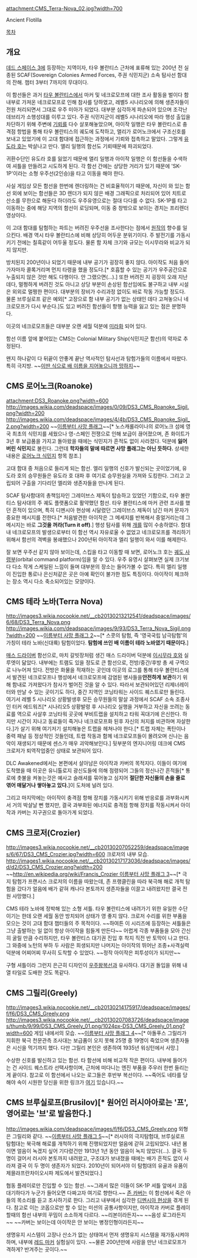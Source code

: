 attachment:CMS_Terra-Nova_02.jpg?width=700

Ancient Flotilla

[[목차]]
== 개요 ==
[[데드 스페이스 3]]에 등장하는 지역이자, 타우 볼란티스 근처에 표류해 있는 200년 전 실종된 SCAF(Sovereign Colonies Armed Forces, 주권 식민지군) 소속 탐사선 함대의 잔해. 챕터 3부터 7까지의 무대이다.

이 함선들은 과거 [[타우 볼란티스]]에서 마커 및 네크로모프에 대한 조사 활동을 벌이다 함 내부로 가져온 네크로모프로 인해 참사를 당하였고, 레벨5 시나리오에 의해 생존자들이 전원 처리되면서 그대로 우주 미아가 되었다. 대부분 심각하게 파손되어 있으며 조각난 데브리가 소행성대를 이루고 있다. 주권 식민지군이 레벨5 시나리오에 따라 행성 출입을 차단하기 위해 주변에 [[기뢰]]를 다수 살포해놓았으며, 아이작 일행은 타우 볼란티스로 충격점 항법을 통해 타우 볼란티스의 궤도에 도착하고, 앨리가 로어노크에서 구조신호를 보내고 있었기에 이 고대 함대에 접근하는 과정에서 기뢰와 접촉하고 말았다. 그렇게 [[유도라 호]]는 박살나고 만다. 앨리 일행의 함선도 기뢰때문에 파괴되었다.

귀환수단인 유도라 호를 잃었기 때문에 앨리 일행과 아이작 일행은 이 함선들을 수색하여 셔틀을 만들려고 시도하게 된다. 각 함선 간에는 상당한 거리가 있기 때문에 'SK-1P'이라는 소형 우주선(2인승)을 타고 이동을 해야 한다.

사실 게임상 모든 함선을 한번에 렌더링하는 건 비효율적이기 때문에, 자신이 와 있는 함선 외에 보이는 함선들은 3D 렌더가 되지 않은 배경 그래픽으로 처리되어 있어 치트로 산소를 무한으로 해둔다 하더라도 우주유영으로는 절대 다다를 수 없다. SK-1P를 타고 이동하는 중에 해당 지역의 함선이 로딩되며, 이동 중 창밖으로 보이는 경치는 프리렌더 영상이다.

이 고대 함대를 탐험하는 파트는 버려진 우주선을 조사한다는 점에서 [[데드 스페이스(게임)|원작]]의 향수를 일으킨다. 배경 역시 타우 볼란티스에 비해 상당히 어두운 분위기이다. 주 발전기를 가동시키기 전에는 칠흑같이 어두울 정도다. 물론 함 자체 크기와 규모는 이시무라와 비교가 되지 않지만.

방치된지 200년이나 되었기 때문에 내부 공기가 굉장히 좋지 않다. 아이작도 처음 들어가자마자 콜록거리며 먼지 타령을 했을 정도다.[* 호흡할 수 있는 공기가 우주공간으로 누출되지 않은 것만 해도 다행이다. 안 그랬으면(…).] 또한 버려진 지 굉장히 오래 지난 데다, 멀쩡하게 버려진 것도 아니고 상당 부분이 손상된 함선임에도 불구하고 내부 시설은 외외로 멀쩡한 편이다. 대부분의 장비가 수리과정 없이도 바로 작동 가능할 정도다. 물론 브루실로프 같은 예외[* 고장으로 함 내부 공기가 없는 상태인 데다 고쳐놓으니 네크로모프가 다시 부순다.]도 있고 버려진 함선들이 항행 능력을 잃고 있는 점은 분명하다.

이곳의 네크로모프들은 대부분 오랜 세월 덕분에 [[미라]]화 되어 있다.

함선 이름 앞에 붙어있는 CMS는 Colonial Military Ship(식민지군 함선)의 약자로 추정된다.

왠지 하나같이 다 뒤끝이 안좋게 끝난 역사적인 탐사선과 탐험가들의 이름에서 따왔다. 특히 극지방. ~~[[사망 플래그|이딴 식으로 배 이름을 지어놓으니까 망하지]]~~

== CMS 로어노크(Roanoke) ==
attachment:DS3_Roanoke.png?width=600
http://images.wikia.com/deadspace/images/0/09/DS3_CMS_Roanoke_Sigil.png?width=200 http://images.wikia.com/deadspace/images/4/4b/DS3_CMS_Roanoke_Sigil_2.png?width=200
~~[[로어노크 식민지|이름부터 사망 플래그]]~~[* 노스캐롤라이나의 로어노크 섬에 영국 최초의 식민지를 세웠으나 영-스페인 전쟁으로 인해 보급이 끊어졌으며, 존 화이트가 3년 후 보급품을 가지고 돌아왔을 때에는 식민지가 흔적도 없이 사라졌다. 덕분에 '''잃어버린 식민지'''로 불린다. 그런데 '''학자들의 말에 따르면 사망 플래그는 아닌 듯하다.''' 상세한 내용은 [[로어노크 식민지]] 항목 참조.]

고대 함대 중 처음으로 들리게 되는 함선. 엘리 일행의 신호가 발신되는 곳이었기에, 유도라 호의 승무원들은 유도라 호 대파 후 여기로 승무원실을 가져와 도킹한다. 그리고 고립되어 구출을 기다리던 엘리와 생존자들을 만나게 된다.

SCAF 탐사함대의 총책임자인 그레이브스 제독이 탑승하고 있었던 기함으로, 타우 볼란티스 탐사대의 주 궤도 플랫폼으로 활약했던 함선. 타우 볼란티스에 마커 관련 조사를 했던 흔적이 있으며, 특히 디멘시아 현상에 시달렸던 그레이브스 제독이 남긴 마커 문자가 중요한 메시지를 전한다.[* 처음발견한 아이작은 그 메세지를 반복해서 중얼거리는데 그 메시지는 바로 '''그것을 꺼라(Turn it off)'''.] 행성 탐사를 위해 [[개]]를 많이 수송하였다. 함대내 네크로모프의 발생으로부터 이 함선 역시 자유로울 수 없었고 네크로모프를 격리하기 위해서 함선의 격벽을 봉쇄했으나 200년뒤 아이작과 엘리 일행이 와서 이를 해제한다.

잘 보면 우주선 같지 않아 보이는데, 스킵을 타고 이동할 때 보면, 로어노크 호는 [[궤도 사령부]](orbital command platform)임을 알 수 있다. 우주 유영시 살펴보면 실제 크기보다 다소 작게 스케일된 느낌이 들며 대부분의 장소는 들어가볼 수 없다. 특히 엘리 일행이 진입한 통로나 은신처같은 곳은 아예 확인이 불가한 점도 특징이다. 아이작이 체크하는 장소 역시 다소 축소되어있는 모양이다.

== CMS 테라 노바(Terra Nova) ==
http://images3.wikia.nocookie.net/__cb20130213212541/deadspace/images/6/68/DS3_Terra_Nova.png
http://images.wikia.com/deadspace/images/9/93/DS3_Terra_Nova_Sigil.png?width=200
~~[[로버트 스콧|이름부터 사망 플래그 2]]~~[* 스콧의 탐험, 즉 '영국국립 남극탐험'의 가칭이 테라 노바(신대륙) 탐험이었다. '''탐험에 쓰인 배 이름이 테라 노바였기 때문이다.''']

[[매스 드라이버]] 함선으로, 마치 갈빗장처럼 생긴 매스 드라이버 덕분에 [[이시무라 호]]와 실루엣이 닮았다. 내부에는 트램도 있을 정도로 큰 함선으로, 전방/중간/후방 총 세 구역으로 나누어져 있다. 전방은 화물을 적재하는 곳인데 이곳의 로그를 통해 타우 볼란티스에서 발견된 네크로모프나 행성에서 네크로모프에 감염된 병사들을''' 안전하게 보관'''하기 위해 함내로 가져왔다가 참사가 벌어진 것을 알 수 있다. 따라서 보관되어있던 리제너레이터와 만날 수 있는 곳이기도 하다, 중간 지역인 코닝타워는 사이드 퀘스트로만 들린다. 여기서 레벨 5 시나리오 상황발생후 모든 승무원들의 말살 과정에서 SCAF 소속 조종사인 터커 에드워즈[* 시나리오5 상황발령 후 시나리오 실행을 거부하고 자신을 쏘려는 동료를 역으로 사살후 코닝타워 곳곳에 부비트랩을 설치하고 타워 꼭대기에 은신한다. 하지만 시간이 지나고 동료들이 죽거나 네크로모프화 된후 자신의 처지를 비관하며 자살한다.]가 살기 위해 여기저기 설치해놓은 트랩을 헤쳐나야 한다.[* 트랩 자체는 폭탄이나 중력 패널 등 정상적인 것들인데, 트랩 작동과 함께 네크로모프들이 몰려오며 신나는 음악이 재생되기 때문에 센스가 매우 괴악해보인다.] 뒷부분의 엔지니어링 데크에 CMS 크로저가 퇴역작업중인 상태로 보관되어 있다.

DLC Awakened에서는 본편에서 살아남은 아이작과 카버의 목적지다. 이들이 여기에 도착했을 때 이곳은 유니톨로지 광신도들에 의해 점령되어 그들의 정신나간 흔적들[* 통로에 촛불을 켜놓는것은 예사고 슬래셔를 묶어놓고 심지어 '''절단한 자신들의 손을 줄로 엮어 매달거나 쌓아놓고 있다.''']이 도처에 널려 있다.

그리고 마지막에는 아이작이 충격점 항해 장치를 가동시키기 위해 반응로를 과부화시켜서 거의 박살날 뻔 했지만, 결국 과부화된 에너지로 충격점 항해 장치를 작동시켜서 아이작과 카버는 지구권으로 돌아가게 되었다.

== CMS 크로저(Crozier) ==
http://images3.wikia.nocookie.net/__cb20130207052259/deadspace/images/6/67/DS3_CMS_Crozier.jpg?width=600
크로저의 내부 모습. 
http://images1.wikia.nocookie.net/__cb20130217173036/deadspace/images/d/d2/DS3_CMS_Crozier.png?width=200
~~[[http://en.wikipedia.org/wiki/Francis_Crozier 이름부터 사망 플래그 3]]~~[* 극지 탐험가 프랜시스 크로저의 이름을 따왔는데, 존 프랭클린을 따라 북극해 해로 개척 탐험을 갔다가 얼음에 배가 같혀 캐나다 본토까지 생존자들을 이끌고 내려왔지만 결국 전원 사망했다.]

CMS 테라 노바에 정박해 있는 소형 셔틀. 타우 볼란티스에 내려가기 위한 유일한 수단이기는 한데 오랜 세월 동안 방치되어 상태가 영 좋지 않다. 크로저 수리를 위한 부품을 모으는 것이 고대 함대 챕터들의 주 목적이다. ~~하여튼 이 시리즈에 등장하는 셔틀들은 그냥 출발하는 일 없이 항상 아이작을 힘들게 만든다~~ 어렵게 각종 부품들을 모아 간신히 굴릴 만큼 수리하지만, 타우 볼란티스 대기권 진입 후 착지 직전 반 토막이 나고 만다. 그 와중에 노턴의 부하 두 사람은 희생되지만 나머지는 아이작의 뛰어난 조종+사격실력 덕분에 어찌어찌 무사히 도착할 수 있었다. ~~정작 아이작은 피투성이가 되지만~~

구형 셔틀이라 그런지 은근히 디자인이 [[우주왕복선]]과 유사하다. 대기권 돌입을 위해 내열 타일로 도배한 것도 똑같다.

== CMS 그릴리(Greely) ==
http://images3.wikia.nocookie.net/__cb20130214175917/deadspace/images/f/f6/DS3_CMS_Greely.png
http://images3.wikia.nocookie.net/__cb20130207083726/deadspace/images/thumb/9/99/DS3_CMS_Greely_01.png/1024px-DS3_CMS_Greely_01.png?width=600
게임 내에서의 모습.
~~[http://ko.wikipedia.org/wiki/%EC%95%84%EB%8F%8C%ED%91%B8%EC%8A%A4_%EA%B7%B8%EB%A6%B4%EB%A6%AC 이름부터 사망 플래그 4]~~[* 아돌푸스 그릴리가 지휘한 북극 천문관측 조사대는 보급품이 오지 못해 25명 중 19명이 죽었으며 생존자들은 시신을 먹기까지 했다. 다만 그릴리 본인은 생존하여 1935년 워싱턴에서 사망.]

수상한 신호를 발신하고 있는 함선. 타 함선에 비해 비교적 작은 편이다. 내부에 들어가는 건 사이드 퀘스트라 선택사항이며, 근처에 떠다니는 엔진 부품을 주우러 한번 들리는게 끝이다. 참고로 이 함선에서 나오는 로그들은 후반부 복선이다. ~~죽어도 네타를 당해야 속이 시원한 당신을 위한 링크가 [[로제타(데드 스페이스 3)|여기]] 있습니다.~~

== CMS 브루실로프(Brusilov)[* 원어인 러시아아로는 '프', 영어로는 '브'로 발음한다.] ==
http://images.wikia.com/deadspace/images/f/f6/DS3_CMS_Greely.png
외형은 그릴리와 같다.
~~[http://en.wikipedia.org/wiki/Georgy_Brusilov 이름부터 사망 플래그 5]~~[* 러시아의 극지탐험대, 브루실로프 탐험대는 북극해 해로를 개척하기 위해 진행되었지만 얼음에 갇혀 고립되었다. 내년 봄이면 얼음이 녹겠지 싶어 기다렸건만 1913년 1년 동안 얼음이 녹지 않았다(…). 결국 두 명이 걸어서 러시아 본토까지 내려왔고, 구조대가 보내졌을 때에는 배가 흔적도 없이 사라져 결국 이 두 명이 생존자가 되었다. 2010년이 되어서야 이 탐험대의 유골과 유품이 제믈랴프란차이오시파 제도에서 발견되었다.]

협동 플레이로만 진입할 수 있는 함선. ~~그래서 많은 이들이 SK-1P 셔틀 앞에서 코옵 대기하다가 누군가 들어오면 다짜고자 여기로 향한다.~~ [[존 카버]]는 이 함선에서 죽은 아들의 목소리를 듣고 조사하기로 한다. 그리고 내부에서 심각한 [[디멘시아 현상]]을 겪게 된다. 참고로 이는 코옵으로만 할 수 있는 미션의 공통사항이지만, 아이작과 카버로 플레이할때의 함선 내부의 꾸밈이 소소하게 다르다. ~~리본이라든지~~ ~~음성 로그라든지~~ ~~카버는 보이는데 아이작은 안 보이는 병정인형이라든지~~

생명유지 시스템이 고장나 산소가 없는 상태여서 먼저 생명유지 시스템을 재가동시켜야 하며, 내부에 [[레드 마커]] 실험실이 있다. ~~물론 200년만에 사람을 만난 네크로모프가 격하게? 반겨주는 곳이다.~~
